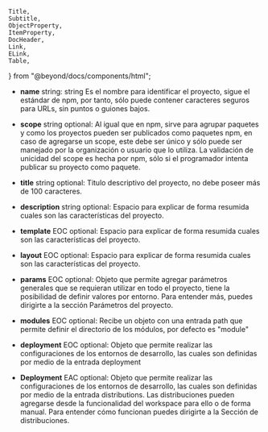     Title,
    Subtitle,
    ObjectProperty,
    ItemProperty,
    DocHeader,
    Link,
    ELink,
    Table,
} from "@beyond/docs/components/html";

<DocHeader pretitle="Packages" title="package.json" />

-   **name** string: string Es el nombre para identificar el proyecto, sigue el estándar de npm, por tanto, sólo puede contener caracteres seguros para URLs, sin puntos o guiones bajos.

-   **scope** string optional: Al igual que en npm, sirve para agrupar paquetes y como los proyectos pueden ser publicados como paquetes npm, en caso de agregarse un scope, este debe ser único y sólo puede ser manejado por la organización o usuario que lo utiliza. La validación de unicidad del scope es hecha por npm, sólo si el programador intenta publicar su proyecto como paquete.

-   **title** string optional: Titulo descriptivo del proyecto, no debe poseer más de 100 caracteres.

-   **description** string optional: Espacio para explicar de forma resumida cuales son las características del proyecto.

-   **template** <Link to="/glossary#eoc">EOC</Link> optional: Espacio para explicar de forma resumida cuales son las características del proyecto.

-   **layout** <Link to="/glossary#eoc">EOC</Link> optional: Espacio para explicar de forma resumida cuales son las características del proyecto.

-   **params** <Link to="/glossary#eoc">EOC</Link> optional: Objeto que permite agregar parámetros generales que se requieran utilizar en todo el proyecto, tiene la posibilidad de definir valores por entorno. Para entender más, puedes dirigirte a la sección <Link to="/project/params">Parámetros del proyecto.</Link>

-   **modules** <Link to="/glossary#eoc">EOC</Link> optional: Recibe un objeto con una entrada path que permite definir el directorio de los módulos, por defecto es "module"

-   **deployment** <Link to="/glossary#eoc">EOC</Link> optional: Objeto que permite realizar las configuraciones de los entornos de desarrollo, las cuales son definidas por medio de la entrada deployment

-   **Deployment** <Link to="/glossary#eac">EAC</Link> optional: Objeto que permite realizar las configuraciones de los entornos de desarrollo, las cuales son definidas por medio de la entrada distributions. Las distribuciones pueden agregarse desde la funcionalidad del workspace para ello o de forma manual. Para entender cómo funcionan puedes dirigirte a la <Link to="/project/distributions">Sección de distribuciones.</Link>
